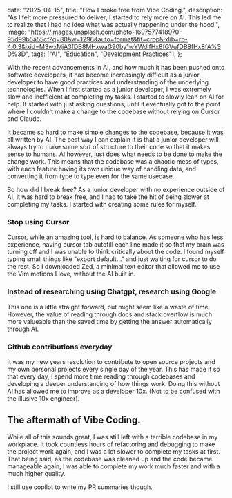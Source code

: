 

  date: "2025-04-15",
  title: "How I broke free from Vibe Coding.",
  description:
    "As I felt more pressured to deliver, I started to rely more on AI. This led me to realize that I had no idea what was actually happening under the hood.",
  image:
    "https://images.unsplash.com/photo-1697577418970-95d99b5a55cf?q=80&w=1296&auto=format&fit=crop&ixlib=rb-4.0.3&ixid=M3wxMjA3fDB8MHxwaG90by1wYWdlfHx8fGVufDB8fHx8fA%3D%3D",
  tags: ["AI", "Education", "Development Practices"],
};


With the recent advancements in AI, and how much it has been pushed onto software developers, it has become increasingly difficult as a junior developer to have good practices and understanding of the underlying technologies. When I first started as a junior developer, I was extremely slow and inefficient at completing my tasks. I started to slowly lean on AI for help. It started with just asking questions, until it eventually got to the point where I couldn't make a change to the codebase without relying on Cursor and Claude.

It became so hard to make simple changes to the codebase, because it was all written by AI. The best way I can explain it is that a junior developer will always try to make some sort of structure to their code so that it makes sense to humans. AI however, just does what needs to be done to make the change work. This means that the codebase was a chaotic mess of types, with each feature having its own unique way of handling data, and converting it from type to type even for the same usecase.

So how did I break free? As a junior developer with no experience outside of AI, it was hard to break free, and I had to take the hit of being slower at completing my tasks. I started with creating some rules for myself.

### Stop using Cursor

Cursor, while an amazing tool, is hard to balance. As someone who has less experience, having cursor tab autofill each line made it so that my brain was turning off and I was unable to think critically about the code. I found myself typing small things like "export default..." and just waiting for cursor to do the rest. So I downloaded Zed, a minimal text editor that allowed me to use the Vim motions I love, without the AI built in.

### Instead of researching using Chatgpt, research using Google

This one is a little straight forward, but might seem like a waste of time. However, the value of reading through docs and stack overflow is much more valueable than the saved time by getting the answer automatically through AI.

### Github contributions everyday

It was my new years resolution to contribute to open source projects and my own personal projects every single day of the year. This has made it so that every day, I spend more time reading through codebases and developing a deeper understanding of how things work. Doing this without AI has allowed me to improve as a developer 10x. (Not to be confused with the illusive 10x engineer).

## The aftermath of Vibe Coding.

While all of this sounds great, I was still left with a terrible codebase in my workplace. It took countless hours of refactoring and debugging to make the project work again, and I was a lot slower to complete my tasks at first. That being said, as the codebase was cleaned up and the code became manageable again, I was able to complete my work much faster and with a much higher quality.

I still use copilot to write my PR summaries though.
